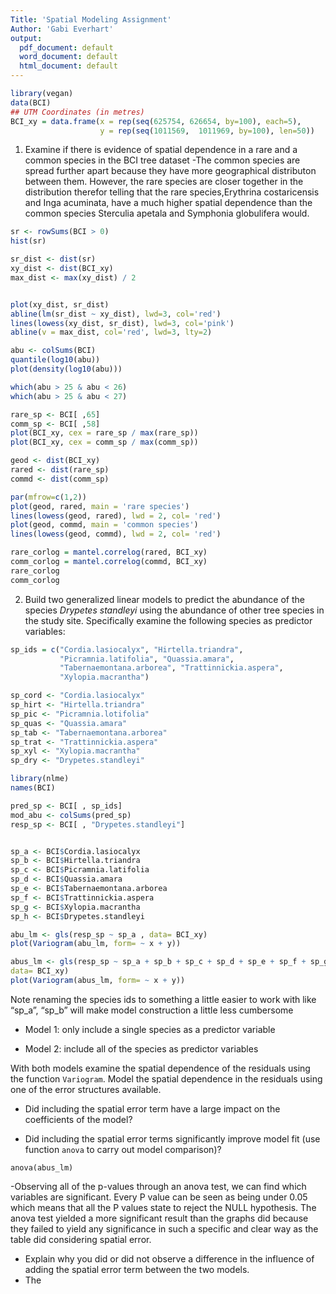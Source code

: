 ```yaml
---
Title: 'Spatial Modeling Assignment'
Author: 'Gabi Everhart'
output:
  pdf_document: default
  word_document: default
  html_document: default
---
```

  

```r
library(vegan)
data(BCI)
## UTM Coordinates (in metres)
BCI_xy = data.frame(x = rep(seq(625754, 626654, by=100), each=5), 
                    y = rep(seq(1011569,  1011969, by=100), len=50))
```
1) Examine if there is evidence of spatial dependence in a rare and a common
species in the BCI tree dataset
-The common species are spread further apart because they have more geographical distributon between them. However, the rare species are closer together in the distribution therefor telling that the rare species,Erythrina costaricensis and         Inga acuminata, have a much higher spatial dependence than the common species Sterculia apetala and Symphonia globulifera would.
```r
sr <- rowSums(BCI > 0)
hist(sr)
```
```r

sr_dist <- dist(sr)
xy_dist <- dist(BCI_xy)
max_dist <- max(xy_dist) / 2


plot(xy_dist, sr_dist)
abline(lm(sr_dist ~ xy_dist), lwd=3, col='red')
lines(lowess(xy_dist, sr_dist), lwd=3, col='pink')
abline(v = max_dist, col='red', lwd=3, lty=2)
```
```r
abu <- colSums(BCI)
quantile(log10(abu))
plot(density(log10(abu)))
```
```r
which(abu > 25 & abu < 26)
which(abu > 25 & abu < 27)
```
```r
rare_sp <- BCI[ ,65]
comm_sp <- BCI[ ,58]
plot(BCI_xy, cex = rare_sp / max(rare_sp))
plot(BCI_xy, cex = comm_sp / max(comm_sp))
```

```r
geod <- dist(BCI_xy)
rared <- dist(rare_sp)
commd <- dist(comm_sp)

```

```r
par(mfrow=c(1,2))
plot(geod, rared, main = 'rare species')
lines(lowess(geod, rared), lwd = 2, col= 'red')
plot(geod, commd, main = 'common species')
lines(lowess(geod, commd), lwd = 2, col= 'red')
```

```r
rare_corlog = mantel.correlog(rared, BCI_xy)
comm_corlog = mantel.correlog(commd, BCI_xy)
rare_corlog
comm_corlog
```
2) Build two generalized linear models to predict the abundance of the species
*Drypetes standleyi* using the abundance of other tree species in the study site.
Specifically examine the following species as predictor variables:

```r
sp_ids = c("Cordia.lasiocalyx", "Hirtella.triandra",
           "Picramnia.latifolia", "Quassia.amara",
           "Tabernaemontana.arborea", "Trattinnickia.aspera", 
           "Xylopia.macrantha")

sp_cord <- "Cordia.lasiocalyx"
sp_hirt <- "Hirtella.triandra"
sp_pic <- "Picramnia.lotifolia"
sp_quas <- "Quassia.amara"
sp_tab <- "Tabernaemontana.arborea"
sp_trat <- "Trattinnickia.aspera"
sp_xyl <- "Xylopia.macrantha"
sp_dry <- "Drypetes.standleyi"
```

```r
library(nlme)
names(BCI)

pred_sp <- BCI[ , sp_ids]
mod_abu <- colSums(pred_sp)
resp_sp <- BCI[ , "Drypetes.standleyi"]


sp_a <- BCI$Cordia.lasiocalyx
sp_b <- BCI$Hirtella.triandra
sp_c <- BCI$Picramnia.latifolia
sp_d <- BCI$Quassia.amara
sp_e <- BCI$Tabernaemontana.arborea
sp_f <- BCI$Trattinnickia.aspera
sp_g <- BCI$Xylopia.macrantha
sp_h <- BCI$Drypetes.standleyi
```
```R
abu_lm <- gls(resp_sp ~ sp_a , data= BCI_xy)
plot(Variogram(abu_lm, form= ~ x + y))

```

```r
abus_lm <- gls(resp_sp ~ sp_a + sp_b + sp_c + sp_d + sp_e + sp_f + sp_g, 
data= BCI_xy)
plot(Variogram(abus_lm, form= ~ x + y))
```
Note renaming the species ids to something a little easier to work with like
"sp_a", "sp_b" will make model construction a little less cumbersome

* Model 1: only include a single species as a predictor variable


* Model 2: include all of the species as predictor variables

With both models examine the spatial dependence of the residuals using the 
function `Variogram`. Model the spatial dependence in the residuals using one
of the error structures available. 

* Did including the spatial error term have a large impact on the coefficients
of the model?

* Did including the spatial error terms significantly improve model fit (use 
function `anova` to carry out model comparison)?
```rsignificance
anova(abus_lm)
```
-Observing all of the p-values through an anova test, we can find which variables are significant. Every P value can be seen as being under 0.05 which means that all the P values state to reject the NULL hypothesis. The anova test yielded a more significant result than the graphs did because they failed to yield any significance in such a specific and clear way as the table did considering spatial error.

* Explain why you did or did not observe a difference in the influence of adding the spatial error term between the two models.
- The 